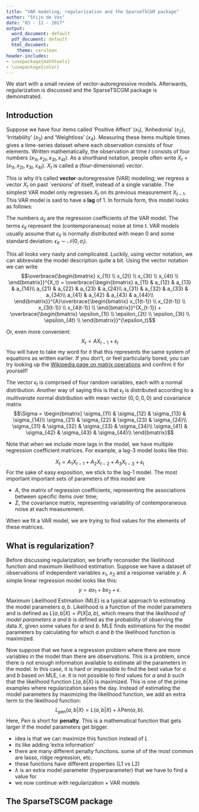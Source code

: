 ```yaml
---
title: "VAR modeling, regularization and the SparseTSCGM package"
author: "Stijn de Vos"
date: "03 - 11 - 2017"
output:
  word_document: default
  pdf_document: default
  html_document:
    theme: cerulean
header-includes:
- \usepackage{mathtools}
- \usepackage{color}
---
```


We start with a small review of vector-autoregressive models. Afterwards, regularization is discussed and the SparseTSCGM package is demonstrated.

## Introduction

Suppose we have four items called 'Positive Affect' ($x_1$), 'Anhedonia' ($x_2$), 'Irritability' ($x_3$) and 'Weightloss' ($x_4$). Measuring these items multiple times gives a time-series dataset where each observation consists of four elements. Written mathematically, the observation at time $t$ consists of four numbers $(x_{1t}, x_{2t}, x_{3t}, x_{4t})$. As a shorthand notation, people often write $X_t = (x_{1t}, x_{2t}, x_{3t}, x_{4t})$. $X_t$ is called a (four-dimensional) *vector*.

This is why it's called **vector**-autoregressive (VAR) modeling; we regress a vector $X_t$ on past `versions' of itself, instead of a single variable. The simplest VAR model only regresses $X_t$ on its previous measurement $X_{t-1}$. This VAR model is said to have a **lag** of 1. In formula form, this model looks as follows:

\begin{align*}
x_{1t} &= a_{11} x_{1(t-1)}+a_{12}x_{2(t-1)}+a_{13}x_{3(t-1)}+a_{14}x_{4(t-1)}+\epsilon_{1t}\\
x_{2t} &= a_{21} x_{1(t-1)}+a_{22}x_{2(t-1)}+a_{23}x_{3(t-1)}+a_{24}x_{4(t-1)}+\epsilon_{2t}\\
x_{3t} &= a_{31} x_{1(t-1)}+a_{32}x_{2(t-1)}+a_{33}x_{3(t-1)}+a_{34}x_{4(t-1)}+\epsilon_{3t}\\
x_{4t} &= a_{41} x_{1(t-1)}+a_{42}x_{2(t-1)}+a_{43}x_{3(t-1)}+a_{44}x_{4(t-1)}+\epsilon_{4t}
\end{align*}

The numbers $a_{ij}$ are the regression coefficients of the VAR model. The terms $\epsilon_{it}$ represent the (contemporaneous) noise at time $t$. VAR models usually assume that $\epsilon_{it}$ is normally distributed with mean 0 and some standard deviation: $\epsilon_{it} \sim \mathcal{N}(0, \sigma_i)$.

This all looks very nasty and complicated. Luckily, using vector notation, we can abbreviate the model description quite a bit. Using the vector notation we can write $$\overbrace{\begin{bmatrix}
x_{1t} \\
x_{2t} \\
x_{3t} \\
x_{4t} \\
\end{bmatrix}}^{X_t} = \overbrace{\begin{bmatrix}
a_{11} & a_{12} & a_{13} & a_{14}\\
a_{21} & a_{22} & a_{23} & a_{24}\\
a_{31} & a_{32} & a_{33} & a_{34}\\
a_{41} & a_{42} & a_{43} & a_{44}\\
\end{bmatrix}}^{A}\overbrace{\begin{bmatrix}
x_{1(t-1)} \\
x_{2(t-1)} \\
x_{3(t-1)} \\
x_{4(t-1)} \\
\end{bmatrix}}^{X_{t-1}} + \overbrace{\begin{bmatrix}
\epsilon_{1t} \\
\epsilon_{2t} \\
\epsilon_{3t} \\
\epsilon_{4t} \\
\end{bmatrix}}^{\epsilon_t}$$

Or, even more convenient: $$X_t = AX_{t-1} + \epsilon_t$$ You will have to take my word for it that this represents the same system of equations as written earlier. If you don't, or feel particularly bored, you can try looking up the [Wikipedia page on matrix operations](https://en.wikipedia.org/wiki/Matrix_(mathematics)#Basic_operations) and confirm it for yourself!

The vector $\epsilon_t$ is comprised of four random variables, each with a normal distribution. Another way of saying this is that $\epsilon_t$ is distributed according to a *multivariate* normal distribution with mean vector $(0,0,0,0)$ and covariance matrix $$\Sigma = \begin{bmatrix}
\sigma_{11} & \sigma_{12} & \sigma_{13} & \sigma_{14}\\
\sigma_{21} & \sigma_{22} & \sigma_{23} & \sigma_{24}\\
\sigma_{31} & \sigma_{32} & \sigma_{33} & \sigma_{34}\\
\sigma_{41} & \sigma_{42} & \sigma_{43} & \sigma_{44}\\
\end{bmatrix}$$

Note that when we include more lags in the model, we have multiple regression coefficient matrices. For example, a lag-3 model looks like this:

$$X_t = A_1 X_{t-1} + A_2 X_{t-2} + A_3 X_{t-3} + \epsilon_t$$
For the sake of easy exposition, we stick to the lag-1 model. The most important important sets of parameters of this model are

 * $A$, the matrix of regression coefficients, representing the associations between specific items over time;
 * $\Sigma$, the covariance matrix, representing variability of contemporaneous noise at each measurement.

When we fit a VAR model, we are trying to find values for the elements of these matrices.

## What is regularization?

Before discussing regularization, we briefly reconsider the likelihood function and maximum likelihood estimation. Suppose we have a dataset of observations of independent variables $x_1$, $x_2$ and a response variable $y$. A simple linear regression model looks like this: $$y = ax_1 + bx_2 + \epsilon.$$ Maximum Likelihood Estimation (MLE) is a typical approach to estimating the model parameters $a, b$. Likelihood is a function of the model parameters and is defined as $L(a, b | X) = P(X | a, b)$, which means that the *likelihood of model parameters $a$ and $b$* is defined as the probability of observing the data $X$, given some values for $a$ and $b$. MLE finds estimations for the model parameters by calculating for which $a$ and $b$ the likelihood function is maximized.

Now suppose that we have a regression problem where there are more variables in the model than there are observations. This is a problem, since there is not enough information available to estimate all the parameters in the model. In this case, it is hard or impossible to find the best value for $a$ and $b$ based on MLE, i.e. it is not possible to find values for $a$ and $b$ such that the likelihood function $L(a, b | X)$ is maximized. This is one of the prime examples where regularization saves the day. Instead of estimating the model parameters by maximizing the likelihood function, we add an extra term to the likelihood function: $$L_{\text{pen}}(a, b | X) = L(a,b|X) + \lambda \text{Pen}(a, b).$$ Here, *Pen* is short for **penalty**. This is a mathematical function that gets larger if the model parameters get bigger. 

 - idea is that we can maximize this function instead of $L$
 - its like adding 'extra information'
 - there are many different penalty functions. some of of the most common are lasso, ridge regression, etc.
 - these functions have different properties (L1 vs L2)
 - $\lambda$ is an extra model parameter (hyperparameter) that we have to find a value for
 - we now continue with regularization + VAR models

## The SparseTSCGM package


